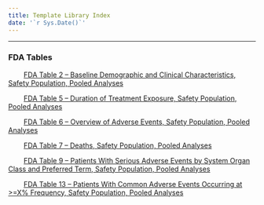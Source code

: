 ```yaml
---
title: Template Library Index
date: '`r Sys.Date()`'
---
```


------------------------------------------------------------------------

### **FDA Tables**
&nbsp;&nbsp;&nbsp;&nbsp;&nbsp;&nbsp;&nbsp;&nbsp;[FDA Table 2 -- Baseline Demographic and Clinical Characteristics, Safety Population, Pooled Analyses](table-templates/template-table_02.qmd)

&nbsp;&nbsp;&nbsp;&nbsp;&nbsp;&nbsp;&nbsp;&nbsp;[FDA Table 5 -- Duration of Treatment Exposure, Safety Population, Pooled Analyses](table-templates/template-table_05.qmd)

&nbsp;&nbsp;&nbsp;&nbsp;&nbsp;&nbsp;&nbsp;&nbsp;[FDA Table 6 -- Overview of Adverse Events, Safety Population, Pooled Analyses](table-templates/template-table_06.qmd)

&nbsp;&nbsp;&nbsp;&nbsp;&nbsp;&nbsp;&nbsp;&nbsp;[FDA Table 7 -- Deaths, Safety Population, Pooled Analyses](table-templates/template-table_07.qmd)

&nbsp;&nbsp;&nbsp;&nbsp;&nbsp;&nbsp;&nbsp;&nbsp;[FDA Table 9 -- Patients With Serious Adverse Events by System Organ Class and Preferred Term, Safety Population, Pooled Analyses](table-templates/template-table_09.qmd)

&nbsp;&nbsp;&nbsp;&nbsp;&nbsp;&nbsp;&nbsp;&nbsp;[FDA Table 13 -- Patients With Common Adverse Events Occurring at >=X% Frequency, Safety Population, Pooled Analyses](table-templates/template-table_13.qmd)

